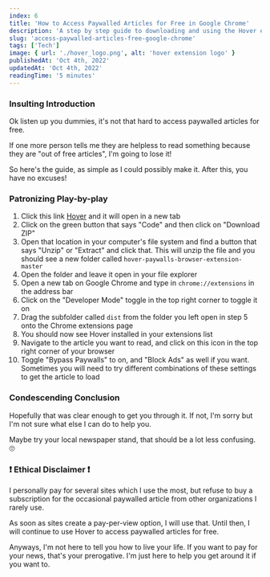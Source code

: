 ```yaml
---
index: 6
title: 'How to Access Paywalled Articles for Free in Google Chrome'
description: 'A step by step guide to downloading and using the Hover extension'
slug: 'access-paywalled-articles-free-google-chrome'
tags: ['Tech']
image: { url: './hover_logo.png', alt: 'hover extension logo' }
publishedAt: 'Oct 4th, 2022'
updatedAt: 'Oct 4th, 2022'
readingTime: '5 minutes'
---
```


### Insulting Introduction

Ok listen up you dummies, it's not that hard to access paywalled articles for free.

If one more person tells me they are helpless to read something because they are "out of free articles", I'm going to lose it!

So here's the guide, as simple as I could possibly make it. After this, you have no excuses!

### Patronizing Play-by-play

1. Click this link [Hover](https://github.com/nathan-149/hover-paywalls-browser-extension) and it will open in a new tab
2. Click on the green button that says "Code" and then click on "Download ZIP"
   <NextImage
   	src='/download-hover.png'
   	width={376.5}
   	height={280.5}
   	title='Download Hover on Github Example'
   	alt='Download Hover on Github Example'
   />
3. Open that location in your computer's file system and find a button that says "Unzip" or "Extract" and click that. This will unzip the file and you should see a new folder called `hover-paywalls-browser-extension-master`
4. Open the folder and leave it open in your file explorer
5. Open a new tab on Google Chrome and type in `chrome://extensions` in the address bar
   <NextImage src='/chrome-extensions-tab.png' width={251} height={42} title='Chrome Extensions Tab' alt='Chrome Extensions Tab' />
6. Click on the "Developer Mode" toggle in the top right corner to toggle it on
   <NextImage src='/developer-mode-hover-off.png' width={163} height={45} title='Developer Mode Off' alt='Developer Mode Off' />
   <NextImage src='/developer-mode-hover-on.png' width={163} height={45} title='Developer Mode On' alt='Developer Mode On' />
7. Drag the subfolder called `dist` from the folder you left open in step 5 onto the Chrome extensions page
8. You should now see Hover installed in your extensions list
   <NextImage src='/hover-extension-installed.png' width={413} height={220} title='Hover Extension Installed' alt='Hover Extension Installed' />
9. Navigate to the article you want to read, and click on this icon in the top right corner of your browser
   <NextImage src='/hover-icon.png' width={48} height={48} title='Hover Extension Icon' alt='Hover Extension Icon' />
10.   Toggle "Bypass Paywalls" to on, and "Block Ads" as well if you want. Sometimes you will need to try different combinations of these settings to get the article to load
      <NextImage src='/hover-paywall-toggle.png' width={328} height={598} title='Hover Paywall Toggle' alt='Hover Paywall Toggle' />

### Condescending Conclusion

Hopefully that was clear enough to get you through it. If not, I'm sorry but I'm not sure what else I can do to help you.

Maybe try your local newspaper stand, that should be a lot less confusing. 🙄

### ❗ Ethical Disclaimer ❗

I personally pay for several sites which I use the most, but refuse to buy a subscription for the occasional paywalled article from other organizations I rarely use.

As soon as sites create a pay-per-view option, I will use that. Until then, I will continue to use Hover to access paywalled articles for free.

Anyways, I'm not here to tell you how to live your life. If you want to pay for your news, that's your prerogative. I'm just here to help you get around it if you want to.

